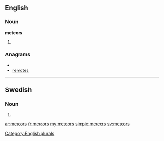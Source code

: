 ==English==

===Noun===
'''meteors'''

# {{plural of|[[meteor]]}}

===Anagrams===
* {{alphagram|eemorst}}
* [[remotes#English|remotes]]

[[Category:English plurals]]



----

==Swedish==

===Noun===
{{infl|sv|noun form}}

# {{sv-noun-form-indef-gen|meteor}}

[[ar:meteors]]
[[fr:meteors]]
[[my:meteors]]
[[simple:meteors]]
[[sv:meteors]]